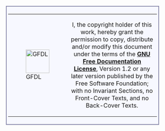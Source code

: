 <!-- License: GFDL, transcluded from Template:GFDL-self -->
<div class="boilerplate" style="margin:0.5em auto;width:80%;background-color:#f7f8ff;border:2px solid #8888aa;padding:4px;font-size:85%;min-height:64px;vertical-align:middle; color: #000" id="imageLicense">
<table style="background-color:#f7f8ff; border:0px"><tr><td>
<div id="imageLicenseIcon">[[File:Heckert GNU white.svg|64px|GFDL]]</div></td><td><div style="text-align:center;margin-left:0px" id="imageLicenseText">
I, the copyright holder of this work, hereby grant the permission to copy, distribute and/or modify this document under the terms of the '''[[Wikipedia:Text of the GNU Free Documentation License|GNU Free Documentation License]]''', Version 1.2 or any later version published by the Free Software Foundation; with no Invariant Sections, no Front-Cover Texts, and no Back-Cover Texts.
</div></td></tr></table></div>
<includeonly>[[Category:User-created GFDL images|{{PAGENAME}}]]</includeonly>
<noinclude>
{{Documentation}}
<!-- Add categories and interwikis to the /doc subpage, not here! -->
</noinclude>